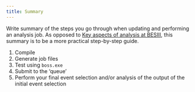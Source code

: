 ```yaml
---
title: Summary
---
```


:::{.callout-warning title="To do"}
Write summary of the steps you go through when updating and performing an analysis job. As opposed to [Key aspects of analysis at BESIII](/tutorials/final/index.qmd), this summary is to be a more practical step-by-step guide.
:::

1. Compile
2. Generate job files
3. Test using `boss.exe`
4. Submit to the 'queue'
5. Perform your final event selection and/or analysis of the output of the initial event selection
